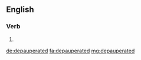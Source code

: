 ==English==

===Verb===
{{head|en|verb form}}

# {{en-past of|depauperate}}

[[de:depauperated]]
[[fa:depauperated]]
[[mg:depauperated]]